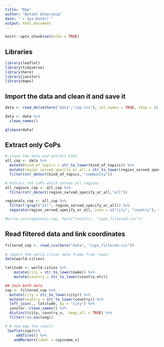 ```yaml
---
title: "Map"
author: "Batool Almarzouq"
date: "`r Sys.Date()`"
output: html_document
---
```


```r
knitr::opts_chunk$set(echo = TRUE)
```

## Libraries

```r
library(leaflet)
library(tidyverse)
library(here)
library(janitor)
library(maps)
```

## Import the data and clean it and save it

```r
data <- read_delim(here("data","cop.tsv"), col_names = TRUE, skip = 1) 

data <- data %>% 
  clean_names()

glimpse(data)
```

## Extract only CoPs

```r
# clean the data and extract CoPs
all_cop <- data %>% 
  mutate(kind_of_topics = str_to_lower(kind_of_topics)) %>% 
  mutate(region_served_specify_or_all = str_to_lower(region_served_specify_or_all)) %>% 
  filter(str_detect(kind_of_topics, "community"))

# Extract the CoPs which serves all regions
all_regions_cop <- all_cop %>% 
  filter(str_detect(region_served_specify_or_all,"all"))
```


```r

regionals_cop <- all_cop %>% 
  filter(!grepl("all", region_served_specify_or_all)) %>% 
  separate(region_served_specify_or_all, into = c("city", "country"), sep = ",") 

#write_csv(regionals_cop, here("results", "cops_filtered.csv"))

```

## Read filtered data and link coordinates

```r
filtered_cop <- read_csv(here("data", "cops_filtered.csv"))
 
# import the world.cities data frame from 'maps'
data(world.cities)

latitude <- world.cities %>%
    mutate(city = str_to_lower(name)) %>% 
    mutate(country = str_to_lower(country.etc)) 

## Join both data 
cop <- filtered_cop %>%
  mutate(city = str_to_lower(city)) %>%
  mutate(country = str_to_lower(country)) %>%
  left_join(., latitude, by = "city") %>% 
  janitor::clean_names() %>% 
  distinct(city, country_x, .keep_all = TRUE) %>% 
  filter(!is.na(long))

# # now map the result
 leaflet(cop)%>%
     addTiles() %>%
    addMarkers(label = cop$name_x)

```

